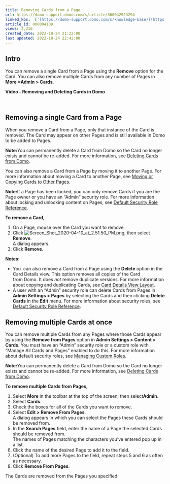 ```yaml
---
title: Removing Cards from a Page
url: https://domo-support.domo.com/s/article/360042923294
linked_kbs:  ['[https://domo-support.domo.com/s/knowledge-base/](https://domo-support.domo.com/s/knowledge-base/)', '[https://domo-support.domo.com/s/](https://domo-support.domo.com/s/)', '[https://domo-support.domo.com/s/topic/0TO5w000000ZamoGAC](https://domo-support.domo.com/s/topic/0TO5w000000ZamoGAC)', '[https://domo-support.domo.com/s/topic/0TO5w000000ZanDGAS](https://domo-support.domo.com/s/topic/0TO5w000000ZanDGAS)', '[https://domo-support.domo.com/s/article/360043428593](https://domo-support.domo.com/s/article/360043428593)', '[https://domo-support.domo.com/s/article/360042923254](https://domo-support.domo.com/s/article/360042923254)', '[https://domo-support.domo.com/s/article/360043438953](https://domo-support.domo.com/s/article/360043438953)', '[https://domo-support.domo.com/s/article/360042923934](https://domo-support.domo.com/s/article/360042923934)', '[https://domo-support.domo.com/s/article/360043438973](https://domo-support.domo.com/s/article/360043438973)', '[https://domo-support.domo.com/s/article/360042923294](https://domo-support.domo.com/s/article/360042923294)', '[https://domo-support.domo.com/s/topic/0TO5w000000ZanDGAS/card-and-dashboard-management](https://domo-support.domo.com/s/topic/0TO5w000000ZanDGAS/card-and-dashboard-management)', '[https://domo-support.domo.com/s/article/360043429933](https://domo-support.domo.com/s/article/360043429933)', '[https://domo-support.domo.com/s/article/360043429953](https://domo-support.domo.com/s/article/360043429953)', '[https://domo-support.domo.com/s/article/360042925494](https://domo-support.domo.com/s/article/360042925494)', '[https://domo-support.domo.com/s/article/360043429913](https://domo-support.domo.com/s/article/360043429913)', '[https://domo-support.domo.com/s/article/4408174643607](https://domo-support.domo.com/s/article/4408174643607)', '[https://domo-support.domo.com/s/login/](https://domo-support.domo.com/s/login/)']
article_id: 000004109
views: 2,216
created_date: 2022-10-24 21:22:00
last updated: 2022-10-24 22:42:00
---
```




Intro
-----


You can remove a single Card from a Page using the **Remove** option for the Card. You can also remove multiple Cards from any number of Pages in **More >****Admin > Cards**. 


**Video - Removing and Deleting Cards in Domo**



 


Removing a single Card from a Page
----------------------------------


When you remove a Card from a Page, only that instance of the Card is removed. The Card may appear on other Pages and is still available in Domo to be added to Pages.




 


**Note:**You can permanently delete a Card from Domo so the Card no longer exists and cannot be re-added. For more information, see [Deleting Cards from Domo](/s/article/360043428593 "Deleting a Card from Domo").



You can also remove a Card from a Page by moving it to another Page. For more information about moving a Card to another Page, see [Moving or Copying Cards to Other Pages](/s/article/360042923254 "Moving or Copying Cards to Other Pages").




 


**Note:**If a Page has been locked, you can only remove Cards if you are the Page owner or you have an "Admin" security role. For more information about locking and unlocking content on Pages, see [Default Security Role Reference](/s/article/360043438953 "Locking or Unlocking Page Content").



**To remove a Card,**


1. On a Page, mouse over the Card you want to remove.
2. Click ![Screen_Shot_2020-04-10_at_2.51.50_PM.png](Screen_Shot_2020-04-10_at_2.51.50_PM.png), then select **Remove**.  
A dialog appears.
3. Click **Remove**.




 


**Notes:**


* You  can also remove a Card from a Page using the **Delete** option in the Card Details view. This option removes all copies of the Card from Domo. It does *not* remove duplicate versions. For more information about copying and duplicating Cards, see [Card Details View Layout](/s/article/360042923934 "Moving or Copying Cards to Other Pages").
* A user with an "Admin" security role can delete Cards from Pages in **Admin Settings > Pages** by selecting the Cards and then clicking **Delete Cards** in the **Edit** menu. For more information about security roles, see [Default Security Role Reference](/s/article/360043438953).






Removing multiple Cards at once
-------------------------------


You can remove multiple Cards from any Pages where those Cards appear by using the **Remove from Pages** option in **Admin Settings > Content > Cards**. You must have an "Admin" security role or a custom role with "Manage All Cards and Pages" enabled to do this. For more information about default security roles, see [Managing Custom Roles](/s/article/360043438973 "Security Role Reference").




 


**Note:**You can permanently delete a Card from Domo so the Card no longer exists and cannot be re-added. For more information, see [Deleting Cards from Domo](/s/article/360043428593 "Deleting a Card from Domo").



**To remove multiple Cards from Pages,**


1. Select **More** in the toolbar at the top of the screen, then select**Admin**.
2. Select **Cards**.
3. Check the boxes for all of the Cards you want to remove.
4. Select **Edit > Remove From Pages**.  
A dialog appears in which you can select the Pages these Cards should be removed from.
5. In the **Search Pages** field, enter the name of a Page the selected Cards should be removed from.  
The names of Pages matching the characters you've entered pop up in a list.
6. Click the name of the desired Page to add it to the field.
7. (Optional) To add more Pages to the field, repeat steps 5 and 6 as often as necessary.
8. Click **Remove From Pages**.


The Cards are removed from the Pages you specified.

